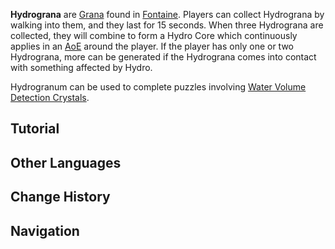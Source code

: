 {{Terminology Infobox
|image        = Hydrogranum.png
|type         = Exploration
|group        = Grana
|region       = Fontaine
}}
'''Hydrograna''' are [[Grana]] found in [[Fontaine]]. Players can collect Hydrograna by walking into them, and they last for 15 seconds. When three Hydrograna are collected, they will combine to form a Hydro Core which continuously applies {{Hydro}} in an [[AoE]] around the player. If the player has only one or two Hydrograna, more can be generated if the Hydrograna comes into contact with something affected by Hydro.

Hydrogranum can be used to complete puzzles involving [[Water Volume Detection Crystal]]s.

==Tutorial==
{{Tutorial|Miraculous Hydrograna}}
<!--
==Preview==
{{Preview
|file1 = 
|caption1 = 
}}

==Gallery==
<gallery>
</gallery>
-->
==Other Languages==
{{Other Languages
|en      = Hydrogranum
|zhs     = 水种子
|zhs_rm  = Shuǐ Zhǒngzǐ
|zht     = 水種子
|zht_rm  = Shuǐ Zhǒngzǐ
|zh_tl   = {{Lex|Hydro|zh}} Seed
|ja      = 水の種
|ja_rm   = Mizu no Tane
|ja_tl   = {{Lex|Hydro|ja}} Seed
|ko      = 물 씨앗
|ko_tl   = Hydro Seed
|es      = Hydrógranos
|es_tl   = Hydrogranum
|fr      = Hydrogranum
|ru      = Гидрогранум
|th      = Hydrogranum
|vi      = Hạt Giống Thủy
|vi_tl   = 
|de      = Hydrogranum
|id      = Hydrogranum
|pt      = Hydrogrão
|pt_tl   = 
|tr      = Su Taneciği
|tr_tl   = {{Lex|Hydro|tr}} Particle
|it      = Hydrograno
|it_tl   = 
}}

==Change History==
{{Change History|4.0}}

==Navigation==
{{Exploration Navbox|Fontaine}}